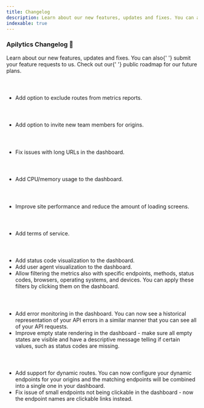 ```yaml
---
title: Changelog
description: Learn about our new features, updates and fixes. You can also submit your feature requests to us. Check out our public roadmap for our future plans.
indexable: true
---
```


### Apilytics Changelog 📖

<p className="text-xl">
  Learn about our new features, updates and fixes. You can also{' '}
  <Link href={routes.contact}>submit</Link> your feature requests to us. Check out our{' '}
  <ExternalLink href={routes.roadmap}>public roadmap</ExternalLink> for our future plans.
</p>

<br />

##### <Date date="2022-03-02" />

- Add option to exclude routes from metrics reports.

<br />

##### <Date date="2022-02-28" />

- Add option to invite new team members for origins.

<br />

##### <Date date="2022-02-26" />

- Fix issues with long URLs in the dashboard.

<br />

##### <Date date="2022-02-16" />

- Add CPU/memory usage to the dashboard.

<br />

##### <Date date="2022-02-13" />

- Improve site performance and reduce the amount of loading screens.

<br />

##### <Date date="2022-02-12" />

- Add terms of service.

<br />

##### <Date date="2022-02-09" />

- Add status code visualization to the dashboard.
- Add user agent visualization to the dashboard.
- Allow filtering the metrics also with specific endpoints,
  methods, status codes, browsers, operating systems, and devices.
  You can apply these filters by clicking them on the dashboard.

<br />

##### <Date date="2022-01-31" />

- Add error monitoring in the dashboard. You can now see a historical representation of your API
  errors in a similar manner that you can see all of your API requests.
- Improve empty state rendering in the dashboard - make sure all empty states are visible and
  have a descriptive message telling if certain values, such as status codes are missing.

<br />

##### <Date date="2022-01-27" />

- Add support for dynamic routes. You can now configure
  your dynamic endpoints for your origins and the matching
  endpoints will be combined into a single one in your dashboard.
- Fix issue of small endpoints not being clickable in the dashboard - now
  the endpoint names are clickable links instead.
